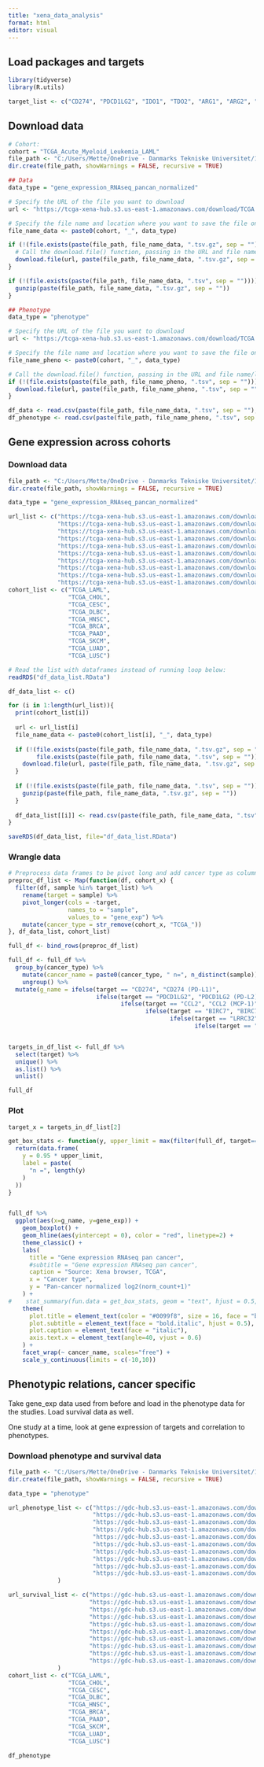 ```yaml
---
title: "xena_data_analysis"
format: html
editor: visual
---
```


## Load packages and targets

```r
library(tidyverse)
library(R.utils)
```

```r
target_list <- c("CD274", "PDCD1LG2", "IDO1", "TDO2", "ARG1", "ARG2", "TGFB1", "CCL22", "CCL2", "LGALS3","LRRC32", "IL10", "SIGLEC15", "BIRC7")

```

## Download data

```r
# Cohort:
cohort = "TCGA_Acute_Myeloid_Leukemia_LAML"
file_path <- "C:/Users/Mette/OneDrive - Danmarks Tekniske Universitet/11. Semester Speciale/Data/Xena/"
dir.create(file_path, showWarnings = FALSE, recursive = TRUE)
```

```r
## Data
data_type = "gene_expression_RNAseq_pancan_normalized"

# Specify the URL of the file you want to download
url <- "https://tcga-xena-hub.s3.us-east-1.amazonaws.com/download/TCGA.LAML.sampleMap%2FHiSeqV2_PANCAN.gz"

# Specify the file name and location where you want to save the file on your computer
file_name_data <- paste0(cohort, "_", data_type)

if (!(file.exists(paste(file_path, file_name_data, ".tsv.gz", sep = "")))){
  # Call the download.file() function, passing in the URL and file name/location as arguments
  download.file(url, paste(file_path, file_name_data, ".tsv.gz", sep = ""), mode = "wb")
}

if (!(file.exists(paste(file_path, file_name_data, ".tsv", sep = "")))){
  gunzip(paste(file_path, file_name_data, ".tsv.gz", sep = ""))
}
```

```r
## Phenotype
data_type = "phenotype"

# Specify the URL of the file you want to download
url <- "https://tcga-xena-hub.s3.us-east-1.amazonaws.com/download/TCGA.LAML.sampleMap%2FLAML_clinicalMatrix"

# Specify the file name and location where you want to save the file on your computer
file_name_pheno <- paste0(cohort, "_", data_type)

# Call the download.file() function, passing in the URL and file name/location as arguments
if (!(file.exists(paste(file_path, file_name_pheno, ".tsv", sep = "")))){
  download.file(url, paste(file_path, file_name_pheno, ".tsv", sep = ""), mode = "wb")
}
```

```r
df_data <- read.csv(paste(file_path, file_name_data, ".tsv", sep = ""),sep = "\t")
df_phenotype <- read.csv(paste(file_path, file_name_pheno, ".tsv", sep = ""),sep = "\t")
```

## Gene expression across cohorts

### Download data

```r
file_path <- "C:/Users/Mette/OneDrive - Danmarks Tekniske Universitet/11. Semester Speciale/Data/Xena/"
dir.create(file_path, showWarnings = FALSE, recursive = TRUE)

data_type = "gene_expression_RNAseq_pancan_normalized"

url_list <- c("https://tcga-xena-hub.s3.us-east-1.amazonaws.com/download/TCGA.LAML.sampleMap%2FHiSeqV2_PANCAN.gz",
              "https://tcga-xena-hub.s3.us-east-1.amazonaws.com/download/TCGA.CHOL.sampleMap%2FHiSeqV2_PANCAN.gz",
              "https://tcga-xena-hub.s3.us-east-1.amazonaws.com/download/TCGA.CESC.sampleMap%2FHiSeqV2_PANCAN.gz",
              "https://tcga-xena-hub.s3.us-east-1.amazonaws.com/download/TCGA.DLBC.sampleMap%2FHiSeqV2_PANCAN.gz",
              "https://tcga-xena-hub.s3.us-east-1.amazonaws.com/download/TCGA.HNSC.sampleMap%2FHiSeqV2_PANCAN.gz",
              "https://tcga-xena-hub.s3.us-east-1.amazonaws.com/download/TCGA.BRCA.sampleMap%2FHiSeqV2_PANCAN.gz",
              "https://tcga-xena-hub.s3.us-east-1.amazonaws.com/download/TCGA.PAAD.sampleMap%2FHiSeqV2_PANCAN.gz",
              "https://tcga-xena-hub.s3.us-east-1.amazonaws.com/download/TCGA.SKCM.sampleMap%2FHiSeqV2_PANCAN.gz",
              "https://tcga-xena-hub.s3.us-east-1.amazonaws.com/download/TCGA.LUAD.sampleMap%2FHiSeqV2_PANCAN.gz",
              "https://tcga-xena-hub.s3.us-east-1.amazonaws.com/download/TCGA.LUSC.sampleMap%2FHiSeqV2_PANCAN.gz")
cohort_list <- c("TCGA_LAML",
                 "TCGA_CHOL",
                 "TCGA_CESC",
                 "TCGA_DLBC",
                 "TCGA_HNSC",
                 "TCGA_BRCA",
                 "TCGA_PAAD",
                 "TCGA_SKCM",
                 "TCGA_LUAD",
                 "TCGA_LUSC")
```

```r
# Read the list with dataframes instead of running loop below: 
readRDS("df_data_list.RData")
```

```r
df_data_list <- c()

for (i in 1:length(url_list)){
  print(cohort_list[i])
  
  url <- url_list[i]
  file_name_data <- paste0(cohort_list[i], "_", data_type)
  
  if (!(file.exists(paste(file_path, file_name_data, ".tsv.gz", sep = "")) | 
        file.exists(paste(file_path, file_name_data, ".tsv", sep = "")))){
    download.file(url, paste(file_path, file_name_data, ".tsv.gz", sep = ""), mode = "wb")
  }
  
  if (!(file.exists(paste(file_path, file_name_data, ".tsv", sep = "")))){
    gunzip(paste(file_path, file_name_data, ".tsv.gz", sep = ""))
  }
  
  df_data_list[[i]] <- read.csv(paste(file_path, file_name_data, ".tsv", sep = ""),sep = "\t")
}

saveRDS(df_data_list, file="df_data_list.RData")
```

### Wrangle data

```r
# Preprocess data frames to be pivot long and add cancer type as column:
preproc_df_list <- Map(function(df, cohort_x) {
  filter(df, sample %in% target_list) %>% 
    rename(target = sample) %>% 
    pivot_longer(cols = -target, 
                 names_to = "sample", 
                 values_to = "gene_exp") %>% 
    mutate(cancer_type = str_remove(cohort_x, "TCGA_"))
}, df_data_list, cohort_list)

full_df <- bind_rows(preproc_df_list) 

full_df <- full_df %>% 
  group_by(cancer_type) %>% 
    mutate(cancer_name = paste0(cancer_type, " n=", n_distinct(sample))) %>% 
    ungroup() %>% 
  mutate(g_name = ifelse(target == "CD274", "CD274 (PD-L1)",
                         ifelse(target == "PDCD1LG2", "PDCD1LG2 (PD-L2)", 
                                ifelse(target == "CCL2", "CCL2 (MCP-1)",
                                       ifelse(target == "BIRC7", "BIRC7 (MLIAP)",
                                              ifelse(target == "LRRC32", "LRRC32 (GARP)",
                                                     ifelse(target == "TDO2", "TDO2 (TDO)", target))))))) 


targets_in_df_list <- full_df %>% 
  select(target) %>% 
  unique() %>% 
  as.list() %>% 
  unlist()

```

```r
full_df
```

### Plot

```r
target_x = targets_in_df_list[2]

get_box_stats <- function(y, upper_limit = max(filter(full_df, target==target_x)$gene_exp) * 1.5) {
  return(data.frame(
    y = 0.95 * upper_limit,
    label = paste(
      "n =", length(y)
    )
  ))
}


full_df %>% 
  ggplot(aes(x=g_name, y=gene_exp)) +
    geom_boxplot() +
    geom_hline(aes(yintercept = 0), color = "red", linetype=2) +
    theme_classic() +
    labs(
      title = "Gene expression RNAseq pan cancer",
      #subtitle = "Gene expression RNAseq pan cancer",
      caption = "Source: Xena browser, TCGA",
      x = "Cancer type",
      y = "Pan-cancer normalized log2(norm_count+1)"
    ) + 
#    stat_summary(fun.data = get_box_stats, geom = "text", hjust = 0.5, vjust = 0.9, size= 3.5) +
    theme(
      plot.title = element_text(color = "#0099f8", size = 16, face = "bold", hjust = 0.5),
      plot.subtitle = element_text(face = "bold.italic", hjust = 0.5),
      plot.caption = element_text(face = "italic"),
      axis.text.x = element_text(angle=40, vjust = 0.6)
    ) +
    facet_wrap(~ cancer_name, scales="free") +
    scale_y_continuous(limits = c(-10,10))
```

## Phenotypic relations, cancer specific

Take gene_exp data used from before and load in the phenotype data for the studies. Load survival data as well.

One study at a time, look at gene expression of targets and correlation to phenotypes.

### Download phenotype and survival data

```r
file_path <- "C:/Users/Mette/OneDrive - Danmarks Tekniske Universitet/11. Semester Speciale/Data/Xena/"
dir.create(file_path, showWarnings = FALSE, recursive = TRUE)

data_type = "phenotype"

url_phenotype_list <- c("https://gdc-hub.s3.us-east-1.amazonaws.com/download/TCGA-LAML.GDC_phenotype.tsv.gz",
                        "https://gdc-hub.s3.us-east-1.amazonaws.com/download/TCGA-CHOL.GDC_phenotype.tsv.gz",
                        "https://gdc-hub.s3.us-east-1.amazonaws.com/download/TCGA-CESC.GDC_phenotype.tsv.gz",
                        "https://gdc-hub.s3.us-east-1.amazonaws.com/download/TCGA-DLBC.GDC_phenotype.tsv.gz",
                        "https://gdc-hub.s3.us-east-1.amazonaws.com/download/TCGA-HNSC.GDC_phenotype.tsv.gz",
                        "https://gdc-hub.s3.us-east-1.amazonaws.com/download/TCGA-BRCA.GDC_phenotype.tsv.gz",
                        "https://gdc-hub.s3.us-east-1.amazonaws.com/download/TCGA-PAAD.GDC_phenotype.tsv.gz",
                        "https://gdc-hub.s3.us-east-1.amazonaws.com/download/TCGA-SKCM.GDC_phenotype.tsv.gz",
                        "https://gdc-hub.s3.us-east-1.amazonaws.com/download/TCGA-LUAD.GDC_phenotype.tsv.gz",
                        "https://gdc-hub.s3.us-east-1.amazonaws.com/download/TCGA-LUSC.GDC_phenotype.tsv.gz"
              )

url_survival_list <- c("https://gdc-hub.s3.us-east-1.amazonaws.com/download/TCGA-LAML.survival.tsv",
                       "https://gdc-hub.s3.us-east-1.amazonaws.com/download/TCGA-CHOL.survival.tsv",
                       "https://gdc-hub.s3.us-east-1.amazonaws.com/download/TCGA-CESC.survival.tsv", 
                       "https://gdc-hub.s3.us-east-1.amazonaws.com/download/TCGA-DLBC.survival.tsv",
                       "https://gdc-hub.s3.us-east-1.amazonaws.com/download/TCGA-HNSC.survival.tsv",
                       "https://gdc-hub.s3.us-east-1.amazonaws.com/download/TCGA-BRCA.survival.tsv", 
                       "https://gdc-hub.s3.us-east-1.amazonaws.com/download/TCGA-PAAD.survival.tsv",
                       "https://gdc-hub.s3.us-east-1.amazonaws.com/download/TCGA-SKCM.survival.tsv",
                       "https://gdc-hub.s3.us-east-1.amazonaws.com/download/TCGA-LUAD.survival.tsv",
                       "https://gdc-hub.s3.us-east-1.amazonaws.com/download/TCGA-LUSC.survival.tsv"
              )
cohort_list <- c("TCGA_LAML",
                 "TCGA_CHOL",
                 "TCGA_CESC",
                 "TCGA_DLBC",
                 "TCGA_HNSC",
                 "TCGA_BRCA",
                 "TCGA_PAAD",
                 "TCGA_SKCM",
                 "TCGA_LUAD",
                 "TCGA_LUSC")
```

```r
df_phenotype
```
